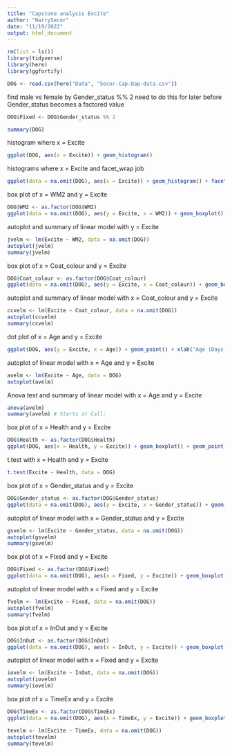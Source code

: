 ```yaml
---
title: "Capstone analysis Excite"
author: "HarrySecor"
date: "11/19/2022"
output: html_document
---
```


```r
rm(list = ls())
library(tidyverse)
library(here)
library(ggfortify)
```

```r
DOG <- read.csv(here("Data", "Secor-Cap-Dap-data.csv"))
```

find male vs female by Gender_status %% 2
need to do this for later before Gender_status becomes a factored value

```r
DOG$Fixed <- DOG$Gender_status %% 2
```

```r
summary(DOG)
```

histogram where x = Excite

```r
ggplot(DOG, aes(x = Excite)) + geom_histogram()
```

histograms where x = Excite and facet_wrap job

```r
ggplot(data = na.omit(DOG), aes(x = Excite)) + geom_histogram() + facet_wrap(~WM2)
```

box plot of x = WM2 and y = Excite

```r
DOG$WM2 <- as.factor(DOG$WM2)
ggplot(data = na.omit(DOG), aes(y = Excite, x = WM2)) + geom_boxplot() + geom_point(size = 4, color = 'lightgrey', alpha = 0.5)
```

autoplot and summary of linear model with y = Excite

```r
jvelm <- lm(Excite ~ WM2, data = na.omit(DOG))
autoplot(jvelm)
summary(jvelm)
```


box plot of x = Coat_colour and y = Excite

```r
DOG$Coat_colour <- as.factor(DOG$Coat_colour)
ggplot(data = na.omit(DOG), aes(y = Excite, x = Coat_colour)) + geom_boxplot() + geom_point(size = 4, color = 'lightgrey', alpha = 0.5)
```

autoplot and summary of linear model with x = Coat_colour and y = Excite

```r
ccvelm <- lm(Excite ~ Coat_colour, data = na.omit(DOG))
autoplot(ccvelm)
summary(ccvelm)
```


dot plot of x = Age and y = Excite

```r
ggplot(DOG, aes(y = Excite, x = Age)) + geom_point() + xlab("Age (Days)")
```

autoplot of linear model with x = Age and y = Excite

```r
avelm <- lm(Excite ~ Age, data = DOG)
autoplot(avelm)
```

Anova test and summary of linear model with x = Age and y = Excite

```r
anova(avelm)
summary(avelm) # Starts at Call:
```

box plot of x = Health and y = Excite

```r
DOG$Health <- as.factor(DOG$Health)
ggplot(DOG, aes(x = Health, y = Excite)) + geom_boxplot() + geom_point(size = 4, color = 'lightgrey', alpha = 0.5)
```

t.test with x = Health and y = Excite

```r
t.test(Excite ~ Health, data = DOG)
```

box plot of x = Gender_status and y = Excite

```r
DOG$Gender_status <- as.factor(DOG$Gender_status)
ggplot(data = na.omit(DOG), aes(y = Excite, x = Gender_status)) + geom_boxplot() + geom_point(size = 4, color = 'lightgrey', alpha = 0.5)
```

autoplot of linear model with x = Gender_status and y = Excite

```r
gsvelm <- lm(Excite ~ Gender_status, data = na.omit(DOG))
autoplot(gsvelm)
summary(gsvelm)
```


box plot of x = Fixed and y = Excite

```r
DOG$Fixed <- as.factor(DOG$Fixed)
ggplot(data = na.omit(DOG), aes(x = Fixed, y = Excite)) + geom_boxplot() + geom_point(size = 4, color = 'lightgrey', alpha = 0.5)
```

autoplot of linear model with x = Fixed and y = Excite

```r
fvelm <- lm(Excite ~ Fixed, data = na.omit(DOG))
autoplot(fvelm)
summary(fvelm)
```

box plot of x = InOut and y = Excite

```r
DOG$InOut <- as.factor(DOG$InOut)
ggplot(data = na.omit(DOG), aes(x = InOut, y = Excite)) + geom_boxplot() + geom_point(size = 4, color = 'lightgrey', alpha = 0.5)
```

autoplot of linear model with x = Fixed and y = Excite

```r
iovelm <- lm(Excite ~ InOut, data = na.omit(DOG))
autoplot(iovelm)
summary(iovelm)
```

box plot of x = TimeEx and y = Excite

```r
DOG$TimeEx <- as.factor(DOG$TimeEx)
ggplot(data = na.omit(DOG), aes(x = TimeEx, y = Excite)) + geom_boxplot() + geom_point(size = 4, color = 'lightgrey', alpha = 0.5)
```


```r
tevelm <- lm(Excite ~ TimeEx, data = na.omit(DOG))
autoplot(tevelm)
summary(tevelm)
```


